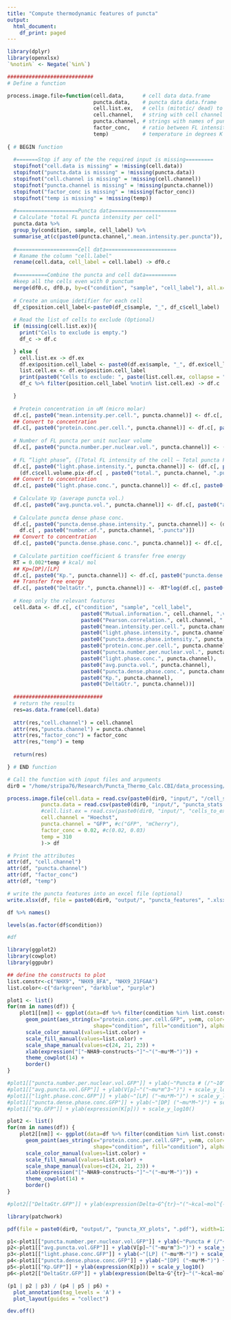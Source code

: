 ```yaml
---
title: "Compute thermodynamic features of puncta"
output:
  html_document:
    df_print: paged
---
```


```r
library(dplyr)
library(openxlsx)
`%notin%` <- Negate(`%in%`)
```


```r
############################
# Define a function 

process.image.file=function(cell.data,      # cell data data.frame
                            puncta.data,    # puncta data data.frame
                            cell.list.ex,   # cells (mitotic/ dead) to exclude in excel file (optional)
                            cell.channel,   # string with cell channel
                            puncta.channel, # strings with names of puncta channels
                            factor_conc,    # ratio between FL intensity and concentration in uM
                            temp)           # temperature in degrees K
  
{ # BEGIN function
  
  #=======Stop if any of the the required input is missing=========
  stopifnot("cell.data is missing" = !missing(cell.data))
  stopifnot("puncta.data is missing" = !missing(puncta.data))
  stopifnot("cell.channel is missing" = !missing(cell.channel))
  stopifnot("puncta.channel is missing" = !missing(puncta.channel))
  stopifnot("factor_conc is missing" = !missing(factor_conc))
  stopifnot("temp is missing" = !missing(temp))
  
  #====================Puncta data=====================
  # Calculate "total FL puncta intensity per cell"
  puncta.data %>% 
  group_by(condition, sample, cell_label) %>% 
  summarise_at(c(paste0(puncta.channel,".mean.intensity.per.puncta")), sum) -> df0.p
  
  #====================Cell data=======================
  # Raname the column "cell.label"
  rename(cell.data, cell_label = cell.label) -> df0.c
  
  #==========Combine the puncta and cell data==========
  #keep all the cells even with 0 punctum
  merge(df0.c, df0.p, by=c("condition", "sample", "cell_label"), all.x=TRUE) -> df_c
  
  # Create an unique idetifier for each cell 
  df_c$position.cell_label<-paste0(df_c$sample, "_", df_c$cell_label)
  
  # Read the list of cells to exclude (Optional)
  if (missing(cell.list.ex)){
    print("Cells to exclude is empty.")
    df_c -> df.c

  } else {
    cell.list.ex -> df.ex
    df.ex$position.cell_label <- paste0(df.ex$sample, "_", df.ex$cell_label)
    list.cell.ex <- df.ex$position.cell_label
    print(paste0("Cells to exclude: ", paste(list.cell.ex, collapse = ", ")))
    df_c %>% filter(position.cell_label %notin% list.cell.ex) -> df.c

  }
 
  # Protein concentration in uM (micro molar)
  df.c[, paste0("mean.intensity.per.cell.", puncta.channel)] <- df.c[, paste0(puncta.channel,".mean.intensity.per.cell")]
  ## Convert to concentration
  df.c[, paste0("protein.conc.per.cell.", puncta.channel)] <- df.c[, paste0(puncta.channel,".mean.intensity.per.cell")]*factor_conc
  
  # Number of FL puncta per unit nuclear volume
  df.c[, paste0("puncta.number.per.nuclear.vol.", puncta.channel)] <- (df.c[, paste0("number.of.", puncta.channel, ".puncta")]/df.c$cell.volume.um)*1000
  
  # FL “light phase”, {[Total FL intensity of the cell – Total puncta FL intensity of the same cell]/[nucleus volume – total volume of puncta per cell]}
  df.c[, paste0("light.phase.intensity.", puncta.channel)] <- (df.c[, paste0(puncta.channel, ".integrated.intensity.outside.GFP.puncta")]/
    (df.c$cell.volume.pix-df.c[ , paste0("total.", puncta.channel, ".puncta.puncta.volume.pix.per.nucleus")]))
  ## Convert to concentration
  df.c[, paste0("light.phase.conc.", puncta.channel)] <- df.c[, paste0("light.phase.intensity.", puncta.channel)]*factor_conc
  
  # Calculate Vp (average puncta vol.)
  df.c[, paste0("avg.puncta.vol.", puncta.channel)] <- df.c[, paste0("average.", puncta.channel, ".puncta.puncta.volume.um.per.nucleus")]
  
  # Calculate puncta dense phase conc.
  df.c[, paste0("puncta.dense.phase.intensity.", puncta.channel)] <- (df.c[, paste0(puncta.channel, ".mean.intensity.per.puncta")]/
    df.c[ , paste0("number.of.", puncta.channel, ".puncta")])
  ## Convert to concentration
  df.c[, paste0("puncta.dense.phase.conc.", puncta.channel)] <- df.c[, paste0("puncta.dense.phase.intensity.", puncta.channel)]*factor_conc
  
  # Calculate partition coefficient & transfer free energy
  RT = 0.002*temp # kcal/ mol
  ## Kp=[DP]/[LP]
  df.c[, paste0("Kp.", puncta.channel)] <- df.c[, paste0("puncta.dense.phase.conc.", puncta.channel)]/df.c[, paste0("light.phase.conc.", puncta.channel)] 
  ## Transfer free energy
  df.c[, paste0("DeltaGtr.", puncta.channel)] <- -RT*log(df.c[, paste0("Kp.", puncta.channel)])
  
  # Keep only the relevant features
  cell.data <- df.c[, c("condition", "sample", "cell_label", 
                        paste0("Mutual.information.", cell.channel, ".vs.", puncta.channel), 
                        paste0("Pearson.correlation.", cell.channel, ".vs.", puncta.channel), 
                        paste0("mean.intensity.per.cell.", puncta.channel),
                        paste0("light.phase.intensity.", puncta.channel),
                        paste0("puncta.dense.phase.intensity.", puncta.channel),
                        paste0("protein.conc.per.cell.", puncta.channel), 
                        paste0("puncta.number.per.nuclear.vol.", puncta.channel), 
                        paste0("light.phase.conc.", puncta.channel), 
                        paste0("avg.puncta.vol.", puncta.channel), 
                        paste0("puncta.dense.phase.conc.", puncta.channel), 
                        paste0("Kp.", puncta.channel), 
                        paste0("DeltaGtr.", puncta.channel))] 
  
  #############################
  # return the results
  res=as.data.frame(cell.data)
  
  attr(res,"cell.channel") = cell.channel
  attr(res,"puncta.channel") = puncta.channel
  attr(res,"factor_conc") = factor_conc
  attr(res,"temp") = temp
  
  return(res)

} # END function
```


```r
# Call the function with input files and arguments
dir0 = "/home/stripa76/Research/Puncta_Thermo_Calc.CBI/data_processing/" # define directory

process.image.file(cell.data = read.csv(paste0(dir0, "input/", "/cell_stats.csv")),
           puncta.data = read.csv(paste0(dir0, "input/", "puncta_stats.csv")),
           #cell.list.ex = read.csv(paste0(dir0, "input/", "cells_to_exclude.csv")), #(optional)
           cell.channel = "Hoechst",
           puncta.channel = "GFP", #c("GFP", "mCherry"),
           factor_conc = 0.02, #c(0.02, 0.03)
           temp = 310
           )-> df 

# Print the attributes
attr(df, "cell.channel")
attr(df, "puncta.channel")
attr(df, "factor_conc")
attr(df, "temp")

# write the puncta features into an excel file (optional)
write.xlsx(df, file = paste0(dir0, "output/", "puncta_features", ".xlsx"))
```

```r
df %>% names()
```


```r
levels(as.factor(df$condition))
```


```r
#df
```


```r
library(ggplot2)
library(cowplot)
library(ggpubr)

## define the constructs to plot
list.constr<-c("NHX9", "NHX9_8FA", "NHX9_21FGAA")
list.color<-c("darkgreen", "darkblue", "purple")

plot1 <- list()
for(nm in names(df)) {
    plot1[[nm]] <- ggplot(data=df %>% filter(condition %in% list.constr)) + 
      geom_point(aes_string(x="protein.conc.per.cell.GFP", y=nm, color="condition", 
                            shape="condition", fill="condition"), alpha=0.5, size=2.) +
      scale_color_manual(values=list.color) +
      scale_fill_manual(values=list.color) +
      scale_shape_manual(values=c(24, 21, 23)) +
      xlab(expression("["~NHA9~constructs~"]"~"("~mu*M~")")) +
      theme_cowplot(14) +
      border()
}

#plot1[["puncta.number.per.nuclear.vol.GFP"]] + ylab(~"Puncta # (/"~10^3~mu*m^3~")") + scale_y_log10()
#plot1[["avg.puncta.vol.GFP"]] + ylab(V[p]~"("~mu*m^3~")") + scale_y_log10()
#plot1[["light.phase.conc.GFP"]] + ylab(~"[LP] ("~mu*M~")") + scale_y_log10(limits = c(0.02,110))
#plot1[["puncta.dense.phase.conc.GFP"]] + ylab(~"[DP] ("~mu*M~")") + scale_y_log10(limits = c(0.02,110))
#plot1[["Kp.GFP"]] + ylab(expression(K[p])) + scale_y_log10()
```

```r
plot2 <- list()
for(nm in names(df)) {
    plot2[[nm]] <- ggplot(data=df %>% filter(condition %in% list.constr)) + 
      geom_point(aes_string(x="protein.conc.per.cell.GFP", y=nm, color="condition", 
                            shape="condition", fill="condition"), alpha=0.5, size=2.) +
      scale_color_manual(values=list.color) +
      scale_fill_manual(values=list.color) +
      scale_shape_manual(values=c(24, 21, 23)) +
      xlab(expression("["~NHA9~constructs~"]"~"("~mu*M~")")) +
      theme_cowplot(14) +
      border()
}

#plot2[["DeltaGtr.GFP"]] + ylab(expression(Delta~G^{tr}~"("~kcal~mol^{-1}~"/cell)"))
```

```r
library(patchwork)

pdf(file = paste0(dir0, "output/", "puncta_XY_plots", ".pdf"), width=12, height=6)

p1<-plot1[["puncta.number.per.nuclear.vol.GFP"]] + ylab(~"Puncta # (/"~10^3~mu*m^3~")") + scale_y_log10()
p2<-plot1[["avg.puncta.vol.GFP"]] + ylab(V[p]~"("~mu*m^3~")") + scale_y_log10()
p3<-plot1[["light.phase.conc.GFP"]] + ylab(~"[LP] ("~mu*M~")") + scale_y_log10(limits = c(0.02,110))
p4<-plot1[["puncta.dense.phase.conc.GFP"]] + ylab(~"[DP] ("~mu*M~")") + scale_y_log10(limits = c(0.02,110))
p5<-plot1[["Kp.GFP"]] + ylab(expression(K[p])) + scale_y_log10()
p6<-plot2[["DeltaGtr.GFP"]] + ylab(expression(Delta~G^{tr}~"("~kcal~mol^{-1}~"/cell)"))

(p1 | p2 | p3) / (p4 | p5 | p6) + 
  plot_annotation(tag_levels = 'A') + 
  plot_layout(guides = "collect")

dev.off()
```





